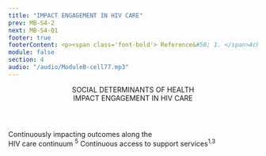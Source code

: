 ```yaml
---
title: "IMPACT ENGAGEMENT IN HIV CARE"
prev: MB-S4-2
next: MB-S4-Q1
footer: true
footerContent: <p><span class='font-bold'> Reference&#58; 1. </span>Achieving Together&#58; A Plan to End the HIV Epidemic in Texas. A Status-Neutral Approach&#58; Achieving Together to End the HIV Epidemic. June 18, 2020. Accessed May 19, 2022. https://achievingtogethertx.org/wp-content/uploads/2020/11/Status-Neutral-White-Paper_06182020.pdf <b>2.</b> Myers JE, Braunstein SL, Xia Q, et al. Redefining prevention and care&#58; a status-neutral approach to HIV. Open Forum Infect Dis. 2018;5(6):ofy097. doi:10.1093/ofid/ofy097 <b>3.</b> Ford MA, Spicer CM. Committee on Review Data Systems for Monitoring HIV Care; Institute of Medicine, eds. Monitoring HIV Care in the United States&#58; Indicators and Data Systems. Washington (DC)&#58; National Academies Press (US); March 15, 2012. <b>4.</b> Healthy People 2030&#58; U.S. Department of Health and Human Services, Office of Disease Prevention and Health Promotion. Accessed May 20, 2022. https://health.gov/healthypeople/priority-areas/social-determinants-health <b>5.</b> Abgrall S, Del Amo J. Effect of sociodemographic factors on survival of people living with HIV. Curr Opin HIV AIDS. 2016;11(5):501-506. doi:10.1097/COH.0000000000000301</p>
module: false
section: 4
audio: "/audio/ModuleB-cell77.mp3"
---
```


<Header>
  SOCIAL DETERMINANTS OF HEALTH <br />
  <span className="text-red">IMPACT ENGAGEMENT IN HIV CARE</span>
</Header>
<PotatoLayout className="flex-col mt-2 2xl:mt-8 justify-center items-center text-center text-sm 2xl:text-lg font-medium font-sans text-[#707070]">
  Continuously impacting outcomes along the <br /> HIV care continuum
  <sup>5</sup>
</PotatoLayout>
<PotatoLayout class="flex justify-center items-center">
  <HivChart varient3 />
  <Pic
    src="/home.png"
    className="h-[200px] w-[280px] 2xl:h-[408px] 2xl:w-[590px]"
    alt="hiv-chart-3"
  />
</PotatoLayout>
<PotatoLayout className="flex-col mt-2 2xl:mt-8 justify-center items-center text-center text-base 2xl:text-lg font-sans text-[#707070]">
  Continuous access to support services<sup>1,3</sup>
</PotatoLayout>
